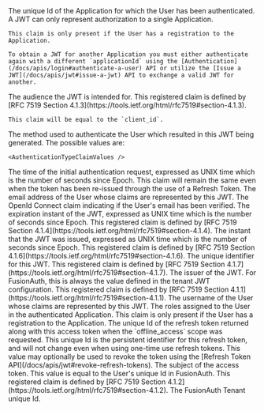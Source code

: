 
<APIBlock>
  <APIField name="applicationId" type="UUID">
    The unique Id of the Application for which the User has been authenticated. A JWT can only represent authorization to a single Application.

    This claim is only present if the User has a registration to the Application.

    To obtain a JWT for another Application you must either authenticate again with a different `applicationId` using the [Authentication](/docs/apis/login#authenticate-a-user) API or utilize the [Issue a JWT](/docs/apis/jwt#issue-a-jwt) API to exchange a valid JWT for another.
  </APIField>
  <APIField name="aud" type="String">
    The audience the JWT is intended for. This registered claim is defined by [RFC 7519 Section 4.1.3](https://tools.ietf.org/html/rfc7519#section-4.1.3).

    This claim will be equal to the `client_id`.
  </APIField>
  <APIField name="authenticationType" type="String">
    The method used to authenticate the User which resulted in this JWT being generated. The possible values are:

    <AuthenticationTypeClaimValues />
  </APIField>
  <APIField name="auth_time" type="Long" since="1.36.0">
    The time of the initial authentication request, expressed as UNIX time which is the number of seconds since Epoch. This claim will remain the same even when the token has been re-issued through the use of a Refresh Token.
  </APIField>
  <APIField name="email" type="String">
    The email address of the User whose claims are represented by this JWT.
  </APIField>
  <APIField name="email_verified" type="Boolean">
    The OpenId Connect claim indicating if the User's email has been verified.
  </APIField>
  <APIField name="exp" type="Long">
    The expiration instant of the JWT, expressed as UNIX time which is the number of seconds since Epoch. This registered claim is defined by
    [RFC 7519 Section 4.1.4](https://tools.ietf.org/html/rfc7519#section-4.1.4).
  </APIField>
  <APIField name="iat" type="Long">
    The instant that the JWT was issued, expressed as UNIX time which is the number of seconds since Epoch. This registered claim is defined by
    [RFC 7519 Section 4.1.6](https://tools.ietf.org/html/rfc7519#section-4.1.6).
  </APIField>
  <APIField name="jti" type="String" since="1.18.0">
    The unique identifier for this JWT. This registered claim is defined by
    [RFC 7519 Section 4.1.7](https://tools.ietf.org/html/rfc7519#section-4.1.7).
  </APIField>
  <APIField name="iss" type="String">
    The issuer of the JWT. For FusionAuth, this is always the value defined in the tenant JWT configuration. This registered claim is defined by
    [RFC 7519 Section 4.1.1](https://tools.ietf.org/html/rfc7519#section-4.1.1).
  </APIField>
  <APIField name="preferred_username" type="String" since="1.5.0">
    The username of the User whose claims are represented by this JWT.
  </APIField>
  <APIField name="roles" type="Array<String>">
    The roles assigned to the User in the authenticated Application. This claim is only present if the User has a registration to the Application.
  </APIField>
  <APIField name="sid" type="String" since="1.37.0">
    The unique Id of the refresh token returned along with this access token when the `offline_access` scope was requested. This unique Id is the persistent identifier for this refresh token, and will not change even when using one-time use refresh tokens. This value may optionally be used to revoke the token using the [Refresh Token API](/docs/apis/jwt#revoke-refresh-tokens).
  </APIField>
  <APIField name="sub" type="UUID">
    The subject of the access token. This value is equal to the User's unique Id in FusionAuth. This registered claim is defined by [RFC 7519 Section 4.1.2](https://tools.ietf.org/html/rfc7519#section-4.1.2).
  </APIField>
  <APIField name="tid" type="UUID" since="1.36.0">
    The FusionAuth Tenant unique Id.
  </APIField>
</APIBlock>
